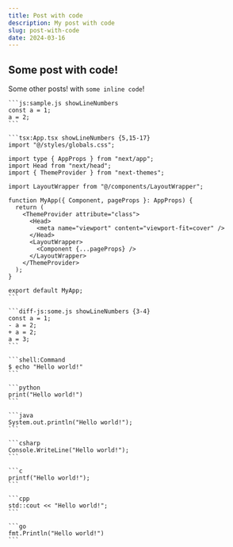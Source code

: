 ```yaml
---
title: Post with code
description: My post with code
slug: post-with-code
date: 2024-03-16
---
```


## Some post with code!

Some other posts! with `some inline code`!

    ```js:sample.js showLineNumbers
    const a = 1;
    a = 2;
    ```

    ```tsx:App.tsx showLineNumbers {5,15-17}
    import "@/styles/globals.css";

    import type { AppProps } from "next/app";
    import Head from "next/head";
    import { ThemeProvider } from "next-themes";

    import LayoutWrapper from "@/components/LayoutWrapper";

    function MyApp({ Component, pageProps }: AppProps) {
      return (
        <ThemeProvider attribute="class">
          <Head>
            <meta name="viewport" content="viewport-fit=cover" />
          </Head>
          <LayoutWrapper>
            <Component {...pageProps} />
          </LayoutWrapper>
        </ThemeProvider>
      );
    }

    export default MyApp;
    ```

    ```diff-js:some.js showLineNumbers {3-4}
    const a = 1;
    - a = 2;
    + a = 2;
    a = 3;
    ```

    ```shell:Command
    $ echo "Hello world!"
    ```

    ```python
    print("Hello world!")
    ```

    ```java
    System.out.println("Hello world!");
    ```

    ```csharp
    Console.WriteLine("Hello world!");
    ```

    ```c
    printf("Hello world!");
    ```

    ```cpp
    std::cout << "Hello world!";
    ```

    ```go
    fmt.Println("Hello world!")
    ```